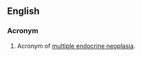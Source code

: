 {{also|Appendix:Variations of "men"}}

==English==

===Acronym===
{{rfc-header|Acronym}}
{{head|en|acronym}}

# Acronym of [[multiple endocrine neoplasia]].